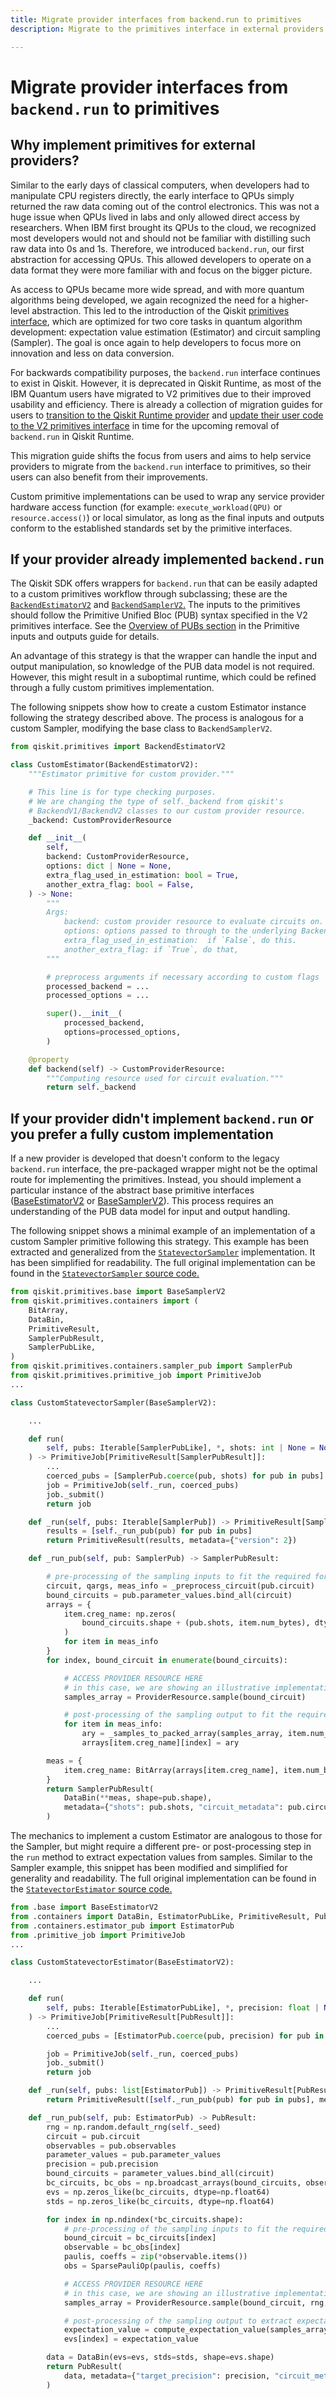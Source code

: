 ```yaml
---
title: Migrate provider interfaces from backend.run to primitives
description: Migrate to the primitives interface in external providers

---
```


# Migrate provider interfaces from `backend.run` to primitives

## Why implement primitives for external providers?

Similar to the early days of classical computers, when developers had to manipulate CPU registers directly, 
the early interface to QPUs simply returned the raw data coming out of the control electronics. 
This was not a huge issue when QPUs lived in labs and only allowed direct access by researchers. 
When IBM first brought its QPUs to the cloud, we recognized most developers would not and 
should not be familiar with distilling such raw data into 0s and 1s. Therefore, 
we introduced `backend.run`, our first abstraction for accessing QPUs. This allowed developers 
to operate on a data format they were more familiar with and focus on the bigger picture.

As access to QPUs became more wide spread, and with more quantum algorithms being developed, 
we again recognized the need for a higher-level abstraction. This led to the introduction of 
the Qiskit [primitives interface](/guides/primitives), which are optimized for two core tasks in quantum algorithm development: 
expectation value estimation (Estimator) and circuit sampling (Sampler). The goal is once 
again to help developers to focus more on innovation and less on data conversion. 

For backwards compatibility purposes, the `backend.run` interface continues to exist in Qiskit. However, it is deprecated 
in Qiskit Runtime, as most of the IBM Quantum users have migrated to V2 primitives due to their improved 
usability and efficiency. There is already a collection of migration guides for users to 
[transition to the Qiskit Runtime provider](/migration-guides/qiskit-runtime) and
[update their user code to the V2 primitives interface](/migration-guides/v2-primitives) in 
time for the upcoming removal of `backend.run` in Qiskit Runtime.

This migration guide shifts the focus from users and aims to help service providers to migrate from the 
`backend.run` interface to primitives, 
so their users can also benefit from their improvements.

Custom primitive implementations can be used to wrap any service provider hardware access function
(for example: `execute_workload(QPU)` or `resource.access()`) or local simulator,
as long as the final inputs and outputs conform to the established standards set by the primitive interfaces.

## If your provider already implemented `backend.run`

The Qiskit SDK offers wrappers for `backend.run` that can be easily adapted to a custom primitives workflow
through subclassing; these are the [`BackendEstimatorV2`](/api/qiskit/qiskit.primitives.BackendEstimatorV2) and [`BackendSamplerV2`.](/api/qiskit/qiskit.primitives.BackendSamplerV2) The inputs
to the primitives should follow the Primitive Unified Bloc (PUB) syntax specified in the V2 primitives interface. See the [Overview of PUBs section](/guides/primitive-input-output#pubs) in the Primitive inputs and outputs guide for details.

An advantage of this strategy is that the wrapper can handle the input and output manipulation, so knowledge of the PUB data
model is not required. However, this might result in a suboptimal runtime, which could be refined through a fully
custom primitives implementation.

The following snippets show how to create a custom Estimator instance following the strategy described above.
The process is analogous for a custom Sampler, modifying the base class to `BackendSamplerV2`.

``` python
from qiskit.primitives import BackendEstimatorV2

class CustomEstimator(BackendEstimatorV2):
    """Estimator primitive for custom provider."""

    # This line is for type checking purposes.
    # We are changing the type of self._backend from qiskit's
    # BackendV1/BackendV2 classes to our custom provider resource.
    _backend: CustomProviderResource

    def __init__(
        self,
        backend: CustomProviderResource,
        options: dict | None = None,
        extra_flag_used_in_estimation: bool = True,
        another_extra_flag: bool = False,
    ) -> None:
        """
        Args:
            backend: custom provider resource to evaluate circuits on.
            options: options passed to through to the underlying BackendEstimatorV2.
            extra_flag_used_in_estimation:  if `False`, do this.
            another_extra_flag: if `True`, do that,
        """

        # preprocess arguments if necessary according to custom flags
        processed_backend = ...
        processed_options = ...

        super().__init__(
            processed_backend,
            options=processed_options,
        )

    @property
    def backend(self) -> CustomProviderResource:
        """Computing resource used for circuit evaluation."""
        return self._backend
```

## If your provider didn't implement `backend.run` or you prefer a fully custom implementation

If a new provider is developed that doesn't conform to the legacy `backend.run` interface, the pre-packaged
wrapper might not be the optimal route for implementing the primitives. Instead, you should implement a particular
instance of the abstract base primitive interfaces ([BaseEstimatorV2](/api/qiskit/qiskit.primitives.BaseEstimatorV2) or [BaseSamplerV2](/api/qiskit/qiskit.primitives.BaseSamplerV2)). This process requires an
understanding of the PUB data model for input and output handling.

The following snippet shows a minimal example of an implementation of a custom Sampler primitive following this strategy.
This example has been extracted and generalized from the [`StatevectorSampler`](/api/qiskit/qiskit.primitives.StatevectorSampler) implementation. It has been simplified
for readability. The full original implementation can be found in the [`StatevectorSampler` source code.](https://github.com/Qiskit/qiskit/blob/stable/1.3/qiskit/primitives/statevector_sampler.py)

``` python
from qiskit.primitives.base import BaseSamplerV2
from qiskit.primitives.containers import (
    BitArray,
    DataBin,
    PrimitiveResult,
    SamplerPubResult,
    SamplerPubLike,
)
from qiskit.primitives.containers.sampler_pub import SamplerPub
from qiskit.primitives.primitive_job import PrimitiveJob
...

class CustomStatevectorSampler(BaseSamplerV2):

    ...

    def run(
        self, pubs: Iterable[SamplerPubLike], *, shots: int | None = None
    ) -> PrimitiveJob[PrimitiveResult[SamplerPubResult]]:
        ...
        coerced_pubs = [SamplerPub.coerce(pub, shots) for pub in pubs]
        job = PrimitiveJob(self._run, coerced_pubs)
        job._submit()
        return job

    def _run(self, pubs: Iterable[SamplerPub]) -> PrimitiveResult[SamplerPubResult]:
        results = [self._run_pub(pub) for pub in pubs]
        return PrimitiveResult(results, metadata={"version": 2})

    def _run_pub(self, pub: SamplerPub) -> SamplerPubResult:

        # pre-processing of the sampling inputs to fit the required format
        circuit, qargs, meas_info = _preprocess_circuit(pub.circuit)
        bound_circuits = pub.parameter_values.bind_all(circuit)
        arrays = {
            item.creg_name: np.zeros(
                bound_circuits.shape + (pub.shots, item.num_bytes), dtype=np.uint8
            )
            for item in meas_info
        }
        for index, bound_circuit in enumerate(bound_circuits):

            # ACCESS PROVIDER RESOURCE HERE
            # in this case, we are showing an illustrative implementation
            samples_array = ProviderResource.sample(bound_circuit)

            # post-processing of the sampling output to fit the required format
            for item in meas_info:
                ary = _samples_to_packed_array(samples_array, item.num_bits, item.qreg_indices)
                arrays[item.creg_name][index] = ary

        meas = {
            item.creg_name: BitArray(arrays[item.creg_name], item.num_bits) for item in meas_info
        }
        return SamplerPubResult(
            DataBin(**meas, shape=pub.shape),
            metadata={"shots": pub.shots, "circuit_metadata": pub.circuit.metadata},
        )
```

The mechanics to implement a custom Estimator are analogous to those for the Sampler, but might require a different pre- or post-processing
step in the `run`  method to extract expectation values from samples. Similar to the Sampler
example, this snippet has been modified and simplified for generality and readability.
The full original implementation can be found in the [`StatevectorEstimator` source code.](https://github.com/Qiskit/qiskit/tree/stable/1.3/qiskit/primitives/statevector_estimator.py#L31-L174)

``` python
from .base import BaseEstimatorV2
from .containers import DataBin, EstimatorPubLike, PrimitiveResult, PubResult
from .containers.estimator_pub import EstimatorPub
from .primitive_job import PrimitiveJob
...

class CustomStatevectorEstimator(BaseEstimatorV2):

    ...

    def run(
        self, pubs: Iterable[EstimatorPubLike], *, precision: float | None = None
    ) -> PrimitiveJob[PrimitiveResult[PubResult]]:
        ...
        coerced_pubs = [EstimatorPub.coerce(pub, precision) for pub in pubs]

        job = PrimitiveJob(self._run, coerced_pubs)
        job._submit()
        return job

    def _run(self, pubs: list[EstimatorPub]) -> PrimitiveResult[PubResult]:
        return PrimitiveResult([self._run_pub(pub) for pub in pubs], metadata={"version": 2})

    def _run_pub(self, pub: EstimatorPub) -> PubResult:
        rng = np.random.default_rng(self._seed)
        circuit = pub.circuit
        observables = pub.observables
        parameter_values = pub.parameter_values
        precision = pub.precision
        bound_circuits = parameter_values.bind_all(circuit)
        bc_circuits, bc_obs = np.broadcast_arrays(bound_circuits, observables)
        evs = np.zeros_like(bc_circuits, dtype=np.float64)
        stds = np.zeros_like(bc_circuits, dtype=np.float64)

        for index in np.ndindex(*bc_circuits.shape):
            # pre-processing of the sampling inputs to fit the required format
            bound_circuit = bc_circuits[index]
            observable = bc_obs[index]
            paulis, coeffs = zip(*observable.items())
            obs = SparsePauliOp(paulis, coeffs)

            # ACCESS PROVIDER RESOURCE HERE
            # in this case, we are showing an illustrative implementation
            samples_array = ProviderResource.sample(bound_circuit, rng, precision)

            # post-processing of the sampling output to extract expectation value
            expectation_value = compute_expectation_value(samples_array, obs)
            evs[index] = expectation_value

        data = DataBin(evs=evs, stds=stds, shape=evs.shape)
        return PubResult(
            data, metadata={"target_precision": precision, "circuit_metadata": pub.circuit.metadata}
        )
```


